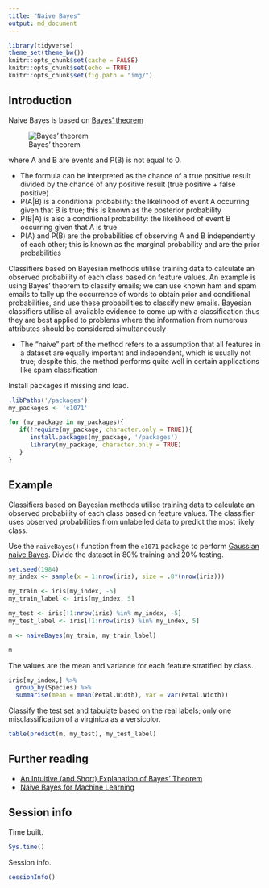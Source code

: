 ```yaml
---
title: "Naive Bayes"
output: md_document
---
```


```r
library(tidyverse)
theme_set(theme_bw())
knitr::opts_chunk$set(cache = FALSE)
knitr::opts_chunk$set(echo = TRUE)
knitr::opts_chunk$set(fig.path = "img/")
```

## Introduction

Naive Bayes is based on [Bayes' theorem](https://en.wikipedia.org/wiki/Bayes%27_theorem) 

![Bayes' theorem](https://latex.codecogs.com/gif.latex?P(A|B)=\frac{P(B|A)P(A)}{P(B)};\bg{white})

where A and B are events and P(B) is not equal to 0.

* The formula can be interpreted as the chance of a true positive result divided by the chance of any positive result (true positive + false positive)
* P(A|B) is a conditional probability: the likelihood of event A occurring given that B is true; this is known as the posterior probability
* P(B|A) is also a conditional probability: the likelihood of event B occurring given that A is true
* P(A) and P(B) are the probabilities of observing A and B independently of each other; this is known as the marginal probability and are the prior probabilities

Classifiers based on Bayesian methods utilise training data to calculate an observed probability of each class based on feature values. An example is using Bayes' theorem to classify emails; we can use known ham and spam emails to tally up the occurrence of words to obtain prior and conditional probabilities, and use these probabilities to classify new emails. Bayesian classifiers utilise all available evidence to come up with a classification thus they are best applied to problems where the information from numerous attributes should be considered simultaneously

* The "naive" part of the method refers to a assumption that all features in a dataset are equally important and independent, which is usually not true; despite this, the method performs quite well in certain applications like spam classification

Install packages if missing and load.

```r
.libPaths('/packages')
my_packages <- 'e1071'

for (my_package in my_packages){
   if(!require(my_package, character.only = TRUE)){
      install.packages(my_package, '/packages')
      library(my_package, character.only = TRUE)
   }
}
```

## Example

Classifiers based on Bayesian methods utilise training data to calculate an observed probability of each class based on feature values. The classifier uses observed probabilities from unlabelled data to predict the most likely class.

Use the `naiveBayes()` function from the `e1071` package to perform [Gaussian naive Bayes](https://en.wikipedia.org/wiki/Naive_Bayes_classifier#Gaussian_naive_Bayes). Divide the dataset in 80% training and 20% testing.

```r
set.seed(1984)
my_index <- sample(x = 1:nrow(iris), size = .8*(nrow(iris)))

my_train <- iris[my_index, -5]
my_train_label <- iris[my_index, 5]

my_test <- iris[!1:nrow(iris) %in% my_index, -5]
my_test_label <- iris[!1:nrow(iris) %in% my_index, 5]

m <- naiveBayes(my_train, my_train_label)

m
```

The values are the mean and variance for each feature stratified by class.

```r
iris[my_index,] %>%
  group_by(Species) %>%
  summarise(mean = mean(Petal.Width), var = var(Petal.Width))
```

Classify the test set and tabulate based on the real labels; only one misclassification of a virginica as a versicolor.

```r
table(predict(m, my_test), my_test_label)
```

## Further reading

* [An Intuitive (and Short) Explanation of Bayes' Theorem](https://betterexplained.com/articles/an-intuitive-and-short-explanation-of-bayes-theorem/)
* [Naive Bayes for Machine Learning](https://machinelearningmastery.com/naive-bayes-for-machine-learning/)

## Session info

Time built.

```r
Sys.time()
```

Session info.

```r
sessionInfo()
```

